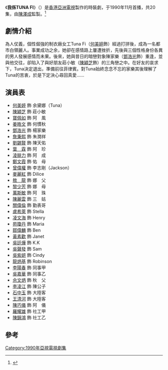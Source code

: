 {{亞視劇集
| 中文劇名 = 我係TUNA FI
| 英文劇名 = I Am Tuna Fi
| 製作年份 = 1990年
| aTV-11首播日期 = 1990年11月5日-11月30日
| aTV-11首播時間 = 逢星期一至五 19：00-20：00
| 圖片 = 
| 圖片大小 = 
| 編劇 = [[陳玉玲_(編劇)|陳玉玲]]、[[鄧紫珊|鄧紫珊]]、[[朱鏡祺|朱鏡祺]]、<br/>[[劉小群|劉小群]]、[[鮑偉聰|鮑偉聰]]、[[張永翔|張永翔]]、<br/>[[曾嘉明|曾嘉明]]、[[盧美雲|盧美雲]]
| 故事 = 
| 編審 = [[司徒錦源|司徒錦源]]、[[阮少娜|阮少娜]]
| 編導 = [[王偉仁|王偉仁]]、[[郭靜霞|郭靜霞]]、[[伍兆榮|伍兆榮]]、<br/>[[曾子聰|曾子聰]]、[[李永清|李永清]]
| 助理編導 = [[蔡德成|蔡德成]]、[[錢舜|錢　舜]]、[[朱澤新|朱澤新]]、<br/>[[英偉|英　偉]]、[[李偉峰|李偉峰]]、[[葉德權|葉德權]]、<br/>[[陳麗珊|陳麗珊]]
| 製作統籌 = [[丘偉光|丘偉光]]、[[彭麗雲|彭麗雲]]
| 監製 = [[陳澤成|陳澤成]]<ref>{{tudou|LMYENgVXpWw|我喺Tuna Fi片頭}}</ref>
| 集數 = 20
| 國家 = 香港 
| 語言 = 粵語
| 劇種 = 時裝劇
| 主演 = [[何美婷|何美婷]]、[[陳穎芝|陳穎芝]]、[[寶佩如|寶佩如]]、<br/>[[姜皓文|姜皓文]]、[[鄧浩光|鄧浩光]]、[[曾偉權|曾偉權]]、<br/>[[麥麗紅|麥麗紅]]、[[詹秉熙|詹秉熙]]
| 主題曲 = Tell Me Who Will Be My Love <ref>{{Cite web |url=https://www.youtube.com/watch?v=_ZdS6kA9F_Y |title=【無出碟(aTV)】李麗蕊 - Tell Me Who Will Be My Love (ATV電視劇《我係Tuna Fi》主題曲) (1990) |access-date=2021-09-19 |archive-date=2021-09-19 |archive-url=https://web.archive.org/web/20210919013331/https://www.youtube.com/watch?v=_ZdS6kA9F_Y }}</ref>
| 作曲 = [[徐日勤|徐日勤]]
| 填詞 = [[陳少琪|陳少琪]]
| 主唱 = [[李麗蕊|李麗蕊]]
| 續集 =
}}
《'''我係TUNA FI'''》（{{lang-en|'''I Am Tuna Fi'''}}）是[[香港|香港]][[亞洲電視|亞洲電視]]製作的時裝劇，于1990年11月首播，共20集，由[[陳澤成|陳澤成]]監製。<ref>{{Cite web |url=http://tc.wangchao.net.cn/baike/detail_2023222.html |title=何美婷簡介 |access-date=2015-04-17 |archive-date=2020-08-10 |archive-url=https://web.archive.org/web/20200810213855/http://tc.wangchao.net.cn/baike/detail_2023222.html |dead-url=no }}</ref>

== 劇情介紹 ==
為人仗義，個性倔強的制衣廠女工Tuna Fi（[[何美婷|何美婷]]飾）經過打拼後，成為一名都市白領麗人。事業成功之余，她卻在感情路上屢遭挫折，先後與三個性格身份各異的男人發展感情而未果。後來，她與昔日的暗戀對象陳家樂（[[鄧浩光|鄧浩光]]飾）重逢，並與他交往，卻陷入了與好朋友莊小敏（[[陳穎芝|陳穎芝]]飾）的三角戀之中。在好友的哀求下，Tuna決定退出，準備前往菲律賓。對Tuna始終念念不忘的家樂其後理解了Tuna的苦衷，於是下定決心尋回真愛……

== 演員表 ==
*[[何美婷|何美婷]] 飾 余黛娜（Tuna）
*[[陳穎芝|陳穎芝]] 飾 莊小敏
*[[寶佩如|寶佩如]] 飾 阿　風
*[[姜皓文|姜皓文]] 飾 何慣秋
*[[鄧浩光|鄧浩光]] 飾 楊家樂
*[[詹秉熙|詹秉熙]] 飾 朱潤祥
*[[劉錫賢|劉錫賢]] 飾 陳天佑
*[[葉霖|葉　霖]] 飾 阿　珍
*[[淩腓力|淩腓力]] 飾 阿　成
*[[鄭文霞|鄭文霞]] 飾 佑　母
*[[曾偉權|曾偉權]] 飾 李志剛（Jackson）
*[[麥麗紅|麥麗紅]] 飾 Dilice
*[[敖龍|敖　龍]] 飾 娜　父
*[[黎少芳|黎少芳]] 飾 娜　母
*[[萬斯敏|萬斯敏]] 飾 阿　珠
*[[陳麗雲|陳麗雲]] 飾 三　姑
*[[關偉倫|關偉倫]] 飾 勤表哥
*[[盧希萊|盧希萊]] 飾 Stella
*[[凌文海|凌文海]] 飾 Henry
*[[苑瓊丹|苑瓊丹]] 飾 Maria
*[[鄒偉麟|鄒偉麟]] 飾 Ben
*[[黃素歡|黃素歡]] 飾 Janet
*[[吳廷燁|吳廷燁]] 飾 K.K
*[[吳聲發|吳聲發]] 飾 Sam
*[[吳紫妍|吳紫妍]] 飾 Cindy 
*[[龍炳基|龍炳基]] 飾 Robinson
*[[李陽春|李陽春]] 飾 同事甲
*[[吳嘉華|吳嘉華]] 飾 同事乙
*[[佘文炳|佘文炳]] 飾 秋　父
*[[李淩江|李淩江]] 飾 陳公子
*[[石中玉　(演員)|石中玉]] 飾 大陸客
*[[王清河|王清河]] 飾 大陸客
*[[陳巧儀|陳巧儀]] 飾 阿　儀
*[[羅耀雄|羅耀雄]] 飾 社工甲
*[[陳錦鴻|陳錦鴻]] 飾 社工乙

== 參考 ==
{{reflist}}

[[Category:1990年亞視電視劇集|Category:1990年亞視電視劇集]]